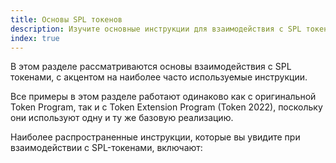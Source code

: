 ```yaml
---
title: Основы SPL токенов
description: Изучите основные инструкции для взаимодействия с SPL токенами.
index: true
---
```


В этом разделе рассматриваются основы взаимодействия с SPL токенами, с акцентом
на наиболее часто используемые инструкции.

Все примеры в этом разделе работают одинаково как с оригинальной Token Program,
так и с Token Extension Program (Token 2022), поскольку они используют одну и ту
же базовую реализацию.

Наиболее распространенные инструкции, которые вы увидите при взаимодействии с
SPL-токенами, включают:
